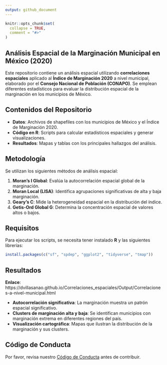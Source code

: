 ```yaml
---
output: github_document
---
```


<!-- README.md is generated from README.Rmd. Please edit that file -->

```r
knitr::opts_chunk$set(
  collapse = TRUE,
  comment = "#>"
)
```

## Análisis Espacial de la Marginación Municipal en México (2020)

Este repositorio contiene un análisis espacial utilizando **correlaciones espaciales** aplicado al **Índice de Marginación 2020** a nivel municipal, elaborado por el **Consejo Nacional de Población (CONAPO)**. Se emplean diferentes estadísticos para evaluar la distribución espacial de la marginación en los municipios de México.

## Contenidos del Repositorio

-   **Datos**: Archivos de shapefiles con los municipios de México y el Índice de Marginación 2020.
-   **Código en R**: Scripts para calcular estadísticos espaciales y generar visualizaciones.
-   **Resultados**: Mapas y tablas con los principales hallazgos del análisis.

## Metodología

Se utilizan los siguientes métodos de análisis espacial:

1.  **Moran's I Global**: Evalúa la autocorrelación espacial global de la marginación.
2.  **Moran Local (LISA)**: Identifica agrupaciones significativas de alta y baja marginación.
3.  **Geary's C**: Mide la heterogeneidad espacial en la distribución del índice.
4.  **Getis-Ord Global G**: Determina la concentración espacial de valores altos o bajos.

## Requisitos

Para ejecutar los scripts, se necesita tener instalado **R** y las siguientes librerías:

``` r
install.packages(c("sf", "spdep", "ggplot2", "tidyverse", "tmap"))
```

## Resultados

**Enlace**: https://dvillasanao.github.io/Correlaciones_espaciales/Output/Correlaciones-a-nivel-municipal.html  

-   **Autocorrelación significativa**: La marginación muestra un patrón espacial significativo.
-   **Clusters de marginación alta y baja**: Se identifican municipios con marginación extrema en diferentes regiones del país.
-   **Visualización cartográfica**: Mapas que ilustran la distribución de la marginación y sus clusters.

## Código de Conducta

Por favor, revisa nuestro [Código de Conducta](CODE_OF_CONDUCT.md) antes de contribuir.
